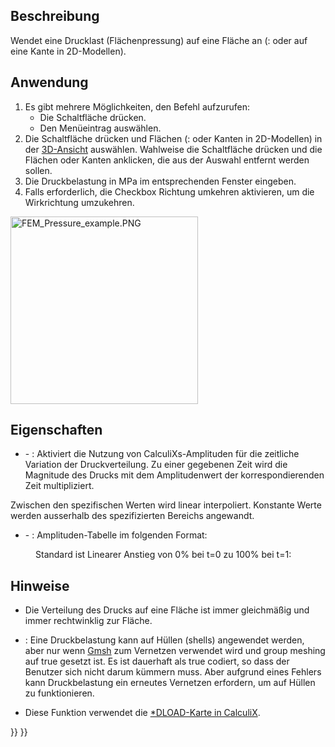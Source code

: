 <languages/>

{{Docnav/de
|[[FEM_ConstraintForce/de|RandbedingungKraft]]
|[[FEM_ConstraintCentrif/de|RandbedingungZentrifugal]]
|[[FEM_Workbench/de|FEM]]
|IconL=FEM_ConstraintForce.svg
|IconR=FEM_ConstraintCentrif.svg
|IconC=Workbench_FEM.svg
}}

{{GuiCommandContainer|
{{GuiCommand/de
|Name=FEM ConstraintPressure
|Name/de=FEM RandbedingungDruck
|MenuLocation=Modell → Mechanische Randbedingungen und Belastungen → Druckbelastung
|Workbenches=[[FEM_Workbench/de|FEM]]
|SeeAlso=[[FEM_ConstraintForce/de|FEM RandbedingungKraft]]
}}
{{GuiCommandFemInfo/de
|Solvers=CalculiX, Elmer
}}
}}

<span id="Description"></span>
==Beschreibung==

Wendet eine Drucklast (Flächenpressung) auf eine Fläche an ({{Version/de|1.1}}: oder auf eine Kante in 2D-Modellen).

<span id="Usage"></span>
==Anwendung==

# Es gibt mehrere Möglichkeiten, den Befehl aufzurufen:
#* Die Schaltfläche {{Button|[[Image:FEM_ConstraintPressure.svg|16px]] [[FEM_ConstraintPressure/de|Druckbelastung]]}} drücken.
#* Den Menüeintrag {{MenuCommand|Modell → Mechanische Randbedingungen und Belastungen → [[Image:FEM_ConstraintPressure.svg|16px]] Druckbelastung}} auswählen.
# Die Schaltfläche {{Button|Hinzufügen}} drücken und Flächen ({{Version/de|1.1}}: oder Kanten in 2D-Modellen) in der [[3D_View/de|3D-Ansicht]] auswählen. Wahlweise die Schaltfläche {{Button|Entfernen}} drücken und die Flächen oder Kanten anklicken, die aus der Auswahl entfernt werden sollen.
# Die Druckbelastung in MPa im entsprechenden Fenster eingeben.
# Falls erforderlich, die Checkbox Richtung umkehren aktivieren, um die Wirkrichtung umzukehren.

[[Image:FEM_Pressure_example.PNG|300px]]
{{Caption|Druckbelastung auf einen Zylinder aufgebracht}}

<span id="Properties"></span>
==Eigenschaften==

* {{PropertyData|Enable Amplitude}} - {{Version|1.1}}: Aktiviert die Nutzung von CalculiXs-Amplituden für die zeitliche Variation der Druckverteilung. Zu einer gegebenen Zeit wird die Magnitude des Drucks mit dem Amplitudenwert der korrespondierenden Zeit multipliziert.
Zwischen den spezifischen Werten wird linear interpoliert. Konstante Werte werden ausserhalb des spezifizierten Bereichs angewandt.
* {{PropertyData|Amplitude Values}} - {{Version|1.1}}: Amplituden-Tabelle im folgenden Format:

: {{Code|lang=text|code=
time_1, amplitude_value_1
…
}}

: Standard ist Linearer Anstieg von 0% bei t=0 zu 100% bei t=1:

: {{Code|lang=text|code=
0, 0
1, 1
}}

<span id="Notes"></span>
==Hinweise==

* Die Verteilung des Drucks auf eine Fläche ist immer gleichmäßig und immer rechtwinklig zur Fläche.

* {{VersionMinus/de|0.21}}: Eine Druckbelastung kann auf Hüllen (shells) angewendet werden, aber nur wenn [[FEM_MeshGmshFromShape/de|Gmsh]] zum Vernetzen verwendet wird und group meshing auf true gesetzt ist. Es ist dauerhaft als true codiert, so dass der Benutzer sich nicht darum kümmern muss. Aber aufgrund eines Fehlers kann Druckbelastung ein erneutes Vernetzen erfordern, um auf Hüllen zu funktionieren.
* Diese Funktion verwendet die [https://web.mit.edu/calculix_v2.7/CalculiX/ccx_2.7/doc/ccx/node190.html *DLOAD-Karte in CalculiX].


{{Docnav/de
|[[FEM_ConstraintForce/de|RandbedingungKraft]]
|[[FEM_ConstraintCentrif/de|RandbedingungZentrifugal]]
|[[FEM_Workbench/de|FEM]]
|IconL=FEM_ConstraintForce.svg
|IconR=FEM_ConstraintCentrif.svg
|IconC=Workbench_FEM.svg
}}

{{FEM_Tools_navi{{#translation:}}}}
{{Userdocnavi{{#translation:}}}}